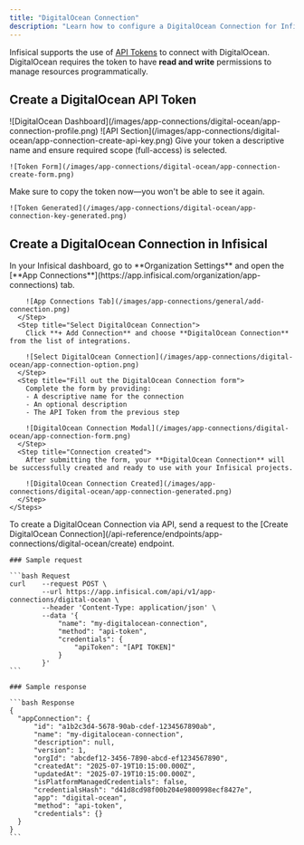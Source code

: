 ```yaml
---
title: "DigitalOcean Connection"
description: "Learn how to configure a DigitalOcean Connection for Infisical."
---
```


Infisical supports the use of [API Tokens](https://cloud.digitalocean.com/account/api/tokens) to connect with DigitalOcean.  
<Note>
  DigitalOcean requires the token to have **read and write** permissions to manage resources programmatically.
</Note>

## Create a DigitalOcean API Token

<Steps>
  <Step title="From the bottom left sidebar, select 'API'">
    ![DigitalOcean Dashboard](/images/app-connections/digital-ocean/app-connection-profile.png)
  </Step>
  <Step title="In the API section, click on 'Generate New Token'">
    ![API Section](/images/app-connections/digital-ocean/app-connection-create-api-key.png)
  </Step>
  <Step title="Provide a name and select appropriate scopes">
    Give your token a descriptive name and ensure required scope (full-access) is selected.

    ![Token Form](/images/app-connections/digital-ocean/app-connection-create-form.png)
  </Step>
  <Step title="Generate and copy the API token">
    Make sure to copy the token now—you won't be able to see it again.

    ![Token Generated](/images/app-connections/digital-ocean/app-connection-key-generated.png)
  </Step>
</Steps>

## Create a DigitalOcean Connection in Infisical

<Tabs>
  <Tab title="Infisical UI">
    <Steps>
      <Step title="Navigate to App Connections">
        In your Infisical dashboard, go to **Organization Settings** and open the [**App Connections**](https://app.infisical.com/organization/app-connections) tab.

        ![App Connections Tab](/images/app-connections/general/add-connection.png)
      </Step>
      <Step title="Select DigitalOcean Connection">
        Click **+ Add Connection** and choose **DigitalOcean Connection** from the list of integrations.

        ![Select DigitalOcean Connection](/images/app-connections/digital-ocean/app-connection-option.png)
      </Step>
      <Step title="Fill out the DigitalOcean Connection form">
        Complete the form by providing:
        - A descriptive name for the connection
        - An optional description
        - The API Token from the previous step

        ![DigitalOcean Connection Modal](/images/app-connections/digital-ocean/app-connection-form.png)
      </Step>
      <Step title="Connection created">
        After submitting the form, your **DigitalOcean Connection** will be successfully created and ready to use with your Infisical projects.

        ![DigitalOcean Connection Created](/images/app-connections/digital-ocean/app-connection-generated.png)
      </Step>
    </Steps>
  </Tab>

  <Tab title="API">
    To create a DigitalOcean Connection via API, send a request to the [Create DigitalOcean Connection](/api-reference/endpoints/app-connections/digital-ocean/create) endpoint.

    ### Sample request

    ```bash Request
    curl    --request POST \
            --url https://app.infisical.com/api/v1/app-connections/digital-ocean \
            --header 'Content-Type: application/json' \
            --data '{
                "name": "my-digitalocean-connection",
                "method": "api-token",
                "credentials": {
                    "apiToken": "[API TOKEN]"
                }
            }'
    ```

    ### Sample response

    ```bash Response
    {
      "appConnection": {
          "id": "a1b2c3d4-5678-90ab-cdef-1234567890ab",
          "name": "my-digitalocean-connection",
          "description": null,
          "version": 1,
          "orgId": "abcdef12-3456-7890-abcd-ef1234567890",
          "createdAt": "2025-07-19T10:15:00.000Z",
          "updatedAt": "2025-07-19T10:15:00.000Z",
          "isPlatformManagedCredentials": false,
          "credentialsHash": "d41d8cd98f00b204e9800998ecf8427e",
          "app": "digital-ocean",
          "method": "api-token",
          "credentials": {}
      }
    }
    ```

  </Tab>
</Tabs>
